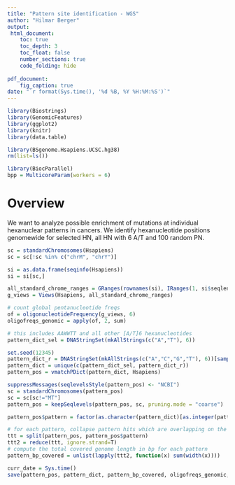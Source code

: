 ```yaml
---
title: "Pattern site identification - WGS"
author: "Hilmar Berger"
output:
 html_document:
    toc: true
    toc_depth: 3
    toc_float: false
    number_sections: true
    code_folding: hide
    
pdf_document:
    fig_caption: true
date: "`r format(Sys.time(), '%d %B, %Y %H:%M:%S')`"
---
```


```r
library(Biostrings)
library(GenomicFeatures)
library(ggplot2)
library(knitr)
library(data.table)

library(BSgenome.Hsapiens.UCSC.hg38)
rm(list=ls())

library(BiocParallel)
bpp = MulticoreParam(workers = 6)
```

# Overview 

We want to analyze possible enrichment of mutations at individual hexanuclear patterns in cancers.  We identify hexanucleotide positions genomewide for selected HN, all HN with 6 A/T and 100 random PN. 

```r
sc = standardChromosomes(Hsapiens)
sc = sc[!sc %in% c("chrM", "chrY")]

si = as.data.frame(seqinfo(Hsapiens))
si = si[sc,]

all_standard_chrome_ranges = GRanges(rownames(si), IRanges(1, si$seqlengths-1))
g_views = Views(Hsapiens, all_standard_chrome_ranges)

# count global pentanucleotide freqs
of = oligonucleotideFrequency(g_views, 6)
oligofreqs_genomic = apply(of, 2, sum)
```


```r
# this includes AAWWTT and all other [A/T]6 hexanucleotides
pattern_dict_sel = DNAStringSet(mkAllStrings(c("A","T"), 6))

set.seed(12345)
pattern_dict_r = DNAStringSet(mkAllStrings(c("A","C","G","T"), 6))[sample.int(1024, 100)]
pattern_dict = unique(c(pattern_dict_sel, pattern_dict_r))
pattern_pos = vmatchPDict(pattern_dict, Hsapiens)

suppressMessages(seqlevelsStyle(pattern_pos) <- "NCBI")
sc = standardChromosomes(pattern_pos)
sc = sc[sc!="MT"]
pattern_pos = keepSeqlevels(pattern_pos, sc, pruning.mode = "coarse")

pattern_pos$pattern = factor(as.character(pattern_dict)[as.integer(pattern_pos$index)])
```

```r
# for each pattern, collapse pattern hits which are overlapping on the same or opposing strands
ttt = split(pattern_pos, pattern_pos$pattern)
ttt2 = reduce(ttt, ignore.strand=T)
# compute the total covered genome length in bp for each pattern
pattern_bp_covered = unlist(lapply(ttt2, function(x) sum(width(x))))
```


```r
curr_date = Sys.time()
save(pattern_pos, pattern_dict, pattern_bp_covered, oligofreqs_genomic, all_standard_chrome_ranges, curr_date, file="HN_pos_genomic_n100_and_AT6_hg38.Rdata")
```

